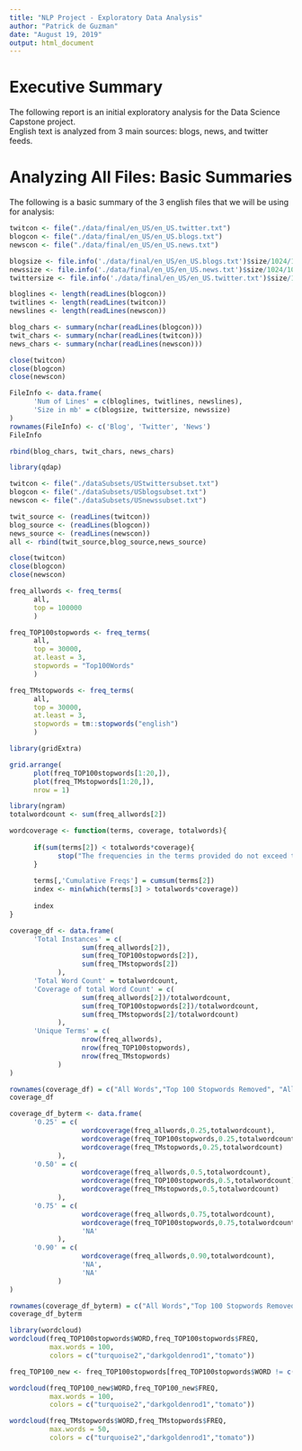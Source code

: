 ---
title: "NLP Project - Exploratory Data Analysis"
author: "Patrick de Guzman"
date: "August 19, 2019"
output: html_document
---


# Executive Summary 
\newline  
The following report is an initial exploratory analysis for the Data Science Capstone project.  
English text is analyzed from 3 main sources: blogs, news, and twitter feeds. 
\newline  

# Analyzing All Files: Basic Summaries
\newline  
The following is a basic summary of the 3 english files that we will be using for analysis:  
```{r Basic Summaries, echo = FALSE, error = FALSE, warning = FALSE}
twitcon <- file("./data/final/en_US/en_US.twitter.txt")
blogcon <- file("./data/final/en_US/en_US.blogs.txt")
newscon <- file("./data/final/en_US/en_US.news.txt")

blogsize <- file.info('./data/final/en_US/en_US.blogs.txt')$size/1024/1024
newssize <- file.info('./data/final/en_US/en_US.news.txt')$size/1024/1024
twittersize <- file.info('./data/final/en_US/en_US.twitter.txt')$size/1024/1024

bloglines <- length(readLines(blogcon))
twitlines <- length(readLines(twitcon))
newslines <- length(readLines(newscon))

blog_chars <- summary(nchar(readLines(blogcon)))
twit_chars <- summary(nchar(readLines(twitcon)))
news_chars <- summary(nchar(readLines(newscon)))

close(twitcon)
close(blogcon)
close(newscon)

FileInfo <- data.frame(
      'Num of Lines' = c(bloglines, twitlines, newslines),
      'Size in mb' = c(blogsize, twittersize, newssize)
)
rownames(FileInfo) <- c('Blog', 'Twitter', 'News')
FileInfo
```

```{r Summary of Chars}
rbind(blog_chars, twit_chars, news_chars)
```


```{r Loading the Subsets}
library(qdap)

twitcon <- file("./dataSubsets/UStwittersubset.txt")
blogcon <- file("./dataSubsets/USblogsubset.txt")
newscon <- file("./dataSubsets/USnewssubset.txt")

twit_source <- (readLines(twitcon))
blog_source <- (readLines(blogcon))
news_source <- (readLines(newscon))
all <- rbind(twit_source,blog_source,news_source)

close(twitcon)
close(blogcon)
close(newscon)

freq_allwords <- freq_terms(
      all,
      top = 100000
      )

freq_TOP100stopwords <- freq_terms(
      all,
      top = 30000,
      at.least = 3,
      stopwords = "Top100Words"
      )

freq_TMstopwords <- freq_terms(
      all,
      top = 30000,
      at.least = 3,
      stopwords = tm::stopwords("english")
      )

```


```{r freq plots, error = FALSE, warning=FALSE}
library(gridExtra)

grid.arrange(
      plot(freq_TOP100stopwords[1:20,]), 
      plot(freq_TMstopwords[1:20,]),
      nrow = 1)

```


```{r Word Coverage Analysis}
library(ngram)
totalwordcount <- sum(freq_allwords[2])

wordcoverage <- function(terms, coverage, totalwords){
      
      if(sum(terms[2]) < totalwords*coverage){
            stop("The frequencies in the terms provided do not exceed the total word count.")
      }
      
      terms[,'Cumulative Freqs'] = cumsum(terms[2])
      index <- min(which(terms[3] > totalwords*coverage))
      
      index
}

coverage_df <- data.frame(
      'Total Instances' = c(
                  sum(freq_allwords[2]), 
                  sum(freq_TOP100stopwords[2]), 
                  sum(freq_TMstopwords[2])
            ),
      'Total Word Count' = totalwordcount,
      'Coverage of total Word Count' = c(
                  sum(freq_allwords[2])/totalwordcount,
                  sum(freq_TOP100stopwords[2])/totalwordcount,
                  sum(freq_TMstopwords[2]/totalwordcount)
            ),
      'Unique Terms' = c(
                  nrow(freq_allwords),
                  nrow(freq_TOP100stopwords),
                  nrow(freq_TMstopwords)
            )
)

rownames(coverage_df) = c("All Words","Top 100 Stopwords Removed", "All tm Stopwords Removed")
coverage_df

```

```{r Word Coverage Analysis Part 2}

coverage_df_byterm <- data.frame(
      '0.25' = c(
                  wordcoverage(freq_allwords,0.25,totalwordcount),
                  wordcoverage(freq_TOP100stopwords,0.25,totalwordcount),
                  wordcoverage(freq_TMstopwords,0.25,totalwordcount)
            ),
      '0.50' = c(
                  wordcoverage(freq_allwords,0.5,totalwordcount),
                  wordcoverage(freq_TOP100stopwords,0.5,totalwordcount),
                  wordcoverage(freq_TMstopwords,0.5,totalwordcount)
            ),
      '0.75' = c(
                  wordcoverage(freq_allwords,0.75,totalwordcount),
                  wordcoverage(freq_TOP100stopwords,0.75,totalwordcount),
                  'NA'
            ),
      '0.90' = c(
                  wordcoverage(freq_allwords,0.90,totalwordcount),
                  'NA',
                  'NA'
            )
)

rownames(coverage_df_byterm) = c("All Words","Top 100 Stopwords Removed", "All tm Stopwords Removed")
coverage_df_byterm
```



```{r Wordcloud TOP200 Stopwords Removed, warning = FALSE, error = FALSE}
library(wordcloud)
wordcloud(freq_TOP100stopwords$WORD,freq_TOP100stopwords$FREQ, 
          max.words = 100, 
          colors = c("turquoise2","darkgoldenrod1","tomato"))
```
```{r Wordcloud TOP200 Refined, warning = FALSE, error = FALSE}
freq_TOP100_new <- freq_TOP100stopwords[freq_TOP100stopwords$WORD != c('the','and'),]

wordcloud(freq_TOP100_new$WORD,freq_TOP100_new$FREQ, 
          max.words = 100, 
          colors = c("turquoise2","darkgoldenrod1","tomato"))
```


```{r Wordcloud All Stopwords Removed, warning = FALSE, error = FALSE}
wordcloud(freq_TMstopwords$WORD,freq_TMstopwords$FREQ, 
          max.words = 50, 
          colors = c("turquoise2","darkgoldenrod1","tomato"))
```
